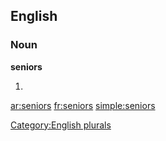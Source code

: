 
==English==

===Noun===
'''seniors'''

# {{plural of|[[senior]]}}

[[Category:English plurals]]

[[ar:seniors]]
[[fr:seniors]]
[[simple:seniors]]